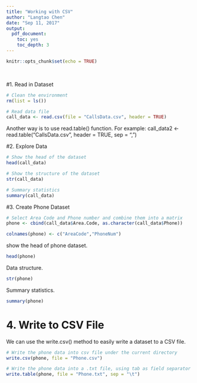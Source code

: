 ```yaml
---
title: "Working with CSV"
author: "Langtao Chen"
date: "Sep 11, 2017"
output: 
  pdf_document: 
    toc: yes
    toc_depth: 3
---
```


```r
knitr::opts_chunk$set(echo = TRUE)
```

&nbsp;
&nbsp;


\newpage

#1. Read in Dataset
```r
# Clean the environment
rm(list = ls())

# Read data file
call_data <- read.csv(file = "CallsData.csv", header = TRUE)
```

Another way is to use read.table() function. For example:
call_data2 <- read.table("CallsData.csv", header = TRUE, sep = ",")

#2. Explore Data

```r
# Show the head of the dataset
head(call_data)
```

```r
# Show the structure of the dataset
str(call_data)
```

```r
# Summary statistics
summary(call_data)
```


#3. Create Phone Dataset

```r
# Select Area Code and Phone number and combine them into a matrix
phone <- cbind(call_data$Area.Code, as.character(call_data$Phone))

colnames(phone) <- c("AreaCode","PhoneNum")
```

show the head of phone dataset.
```r
head(phone)
```

Data structure.

```r
str(phone)
```


Summary statistics.

```r
summary(phone)
```



# 4. Write to CSV File

We can use the write.csv() method to easily write a dataset to a CSV file.

```r
# Write the phone data into csv file under the current directory
write.csv(phone, file = "Phone.csv")

# Write the phone data into a .txt file, using tab as field separator
write.table(phone, file = "Phone.txt", sep = "\t")
```
